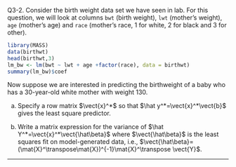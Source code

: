 \if \QLABELS1 Q3-2. \fi
Consider the birth weight data set we have seen in lab.
For this question, we will look at columns `bwt` (birth weight), `lwt` (mother's weight), `age` (mother's age) and `race` (mother's race, 1 for white, 2 for black and 3 for other).
```r
library(MASS)
data(birthwt)
head(birthwt,3)
lm_bw <- lm(bwt ~ lwt + age +factor(race), data = birthwt)
summary(lm_bw)$coef
```
Now suppose we are interested in predicting the birthweight of a baby who has a 30-year-old white mother with weight 130. 

(a) Specify a row matrix $\vect{x}^*$ so that $\hat y^*=\vect{x}^*\vect{b}$ gives the least square predictor.

(b) Write a matrix expression for the variance of $\hat Y^*=\vect{x}^*\vect{\hat\beta}$ where $\vect{\hat\beta}$ is the least squares fit on model-generated data, i.e., $\vect{\hat\beta}=(\mat{X}^\transpose\mat{X})^{-1}\mat{X}^\transpose \vect{Y}$.

------------

